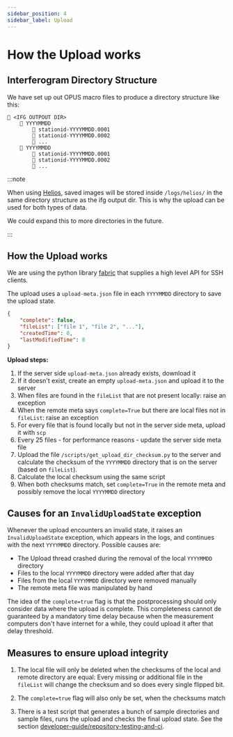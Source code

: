 ```yaml
---
sidebar_position: 4
sidebar_label: Upload
---
```


# How the Upload works

## Interferogram Directory Structure

We have set up out OPUS macro files to produce a directory structure like this:

```
📁 <IFG OUTPOUT DIR>
    📁 YYYYMMDD
        📄 stationid-YYYYMMDD.0001
        📄 stationid-YYYYMMDD.0002
        📄 ...
    📁 YYYYMMDD
        📄 stationid-YYYYMMDD.0001
        📄 stationid-YYYYMMDD.0002
        📄 ...
```

:::note

When using [Helios](/docs/user-guide/tum-plc-and-helios), saved images will be stored inside `/logs/helios/` in the same directory structure as the ifg output dir. This is why the upload can be used for both types of data.

We could expand this to more directories in the future.

:::

## How the Upload works

We are using the python library [fabric](https://www.fabfile.org/) that supplies a high level API for SSH clients.

The upload uses a `upload-meta.json` file in each `YYYYMMDD` directory to save the upload state.

```json
{
    "complete": false,
    "fileList": ["file 1", "file 2", "..."],
    "createdTime": 0,
    "lastModifiedTime": 0
}
```

**Upload steps:**

1. If the server side `upload-meta.json` already exists, download it
2. If it doesn't exist, create an empty `upload-meta.json` and upload it to the server
3. When files are found in the `fileList` that are not present locally: <span className="tw-bg-red-200 tw-text-red-900 tw-rounded tw-px-1 tw-font-semibold tw-py-0.5 -tw-my-0.5">raise an exception</span>
4. When the remote meta says `complete=True` but there are local files not in `fileList`: <span className="tw-bg-red-200 tw-text-red-900 tw-rounded tw-px-1 tw-font-semibold tw-py-0.5 -tw-my-0.5">raise an exception</span>
5. For every file that is found locally but not in the server side meta, upload it with `scp`
6. Every 25 files - for performance reasons - update the server side meta file
7. Upload the file `/scripts/get_upload_dir_checksum.py` to the server and calculate the checksum of the `YYYYMMDD` directory that is on the server (based on `fileList`).
8. Calculate the local checksum using the same script
9. When both checksums match, set `complete=True` in the remote meta and possibly remove the local `YYYYMMDD` directory

## Causes for an `InvalidUploadState` exception

Whenever the upload encounters an invalid state, it raises an `InvalidUploadState` exception, which appears in the logs, and continues with the next `YYYYMMDD` directory. Possible causes are:

-   The Upload thread crashed during the removal of the local `YYYYMMDD` directory
-   Files to the local `YYYYMMDD` directory were added after that day
-   Files from the local `YYYYMMDD` directory were removed manually
-   The remote meta file was manipulated by hand

The idea of the `complete=true` flag is that the postprocessing should only consider data where the upload is complete. This completeness cannot de guaranteed by a mandatory time delay because when the measurement computers don't have internet for a while, they could upload it after that delay threshold.

## Measures to ensure upload integrity

1. The local file will only be deleted when the checksums of the local and remote directory are equal: Every missing or additional file in the `fileList` will change the checksum and so does every single flipped bit.

2. The `complete=true` flag will also only be set, when the checksums match

3. There is a test script that generates a bunch of sample directories and sample files, runs the upload and checks the final upload state. See the section [developer-guide/repository-testing-and-ci](/docs/developer-guide/repository-testing-and-ci).
